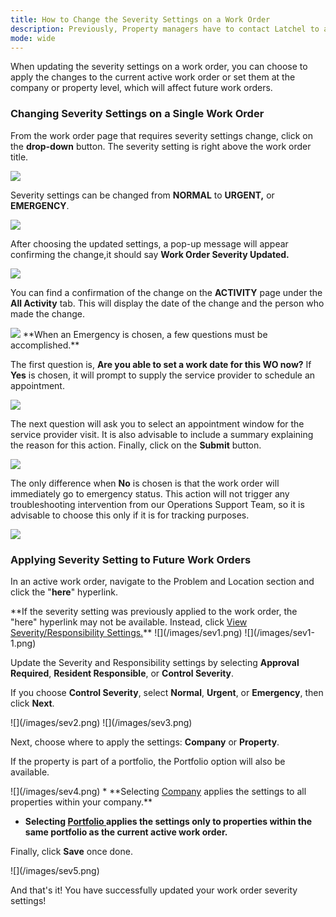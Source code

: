 ```yaml
---
title: How to Change the Severity Settings on a Work Order
description: Previously, Property managers have to contact Latchel to adjust the severity settings of a work order, but with the latest improvement, Property managers are now empowered to do it at their own convenience.
mode: wide
---
```


When updating the severity settings on a work order, you can choose to apply the changes to the current active work order or set them at the company or property level, which will affect future work orders.

### **Changing Severity Settings on a Single Work Order**

From the work order page that requires severity settings change, click on the **drop-down** button. The severity setting is right above the work order title.

<Frame>
  <img src="/images/rtaImage-291.jpg" />
</Frame>

Severity settings can be changed from **NORMAL** to **URGENT,** or **EMERGENCY**.

<Frame>
  <img src="/images/rtaImage-292.jpg" />
</Frame>

After choosing the updated settings, a pop-up message will appear confirming the change,it should say **Work Order Severity Updated.**

<Frame>
  <img src="/images/rtaImage-293.jpg" />
</Frame>

You can find a confirmation of the change on the **ACTIVITY** page under the **All Activity** tab. This will display the date of the change and the person who made the change.

<Frame>
  <img src="/images/rtaImage-294.jpg" />
</Frame>

<Info>
  **When an Emergency is chosen, a few questions must be accomplished.**
</Info>

The first question is, **Are you able to set a work date for this WO now?** If **Yes** is chosen, it will prompt to supply the service provider to schedule an appointment.

<Frame>
  <img src="/images/rtaImage-295.jpg" />
</Frame>

The next question will ask you to select an appointment window for the service provider visit. It is also advisable to include a summary explaining the reason for this action. Finally, click on the **Submit** button.

<Frame>
  <img src="/images/rtaImage-296.jpg" />
</Frame>

The only difference when **No** is chosen is that the work order will immediately go to emergency status. This action will not trigger any troubleshooting intervention from our Operations Support Team, so it is advisable to choose this only if it is for tracking purposes.

<Frame>
  <img src="/images/rtaImage-297.jpg" />
</Frame>



### **Applying Severity Setting to Future Work Orders**

In an active work order, navigate to the Problem and Location section and click the "**here**" hyperlink.

<Tip>
  **If the severity setting was previously applied to the work order, the "here" hyperlink may not be available. Instead, click <u>View Severity/Responsibility Settings.</u>**
</Tip>

<Frame as="div">
  ![](/images/sev1.png)
</Frame>



<Frame as="div">
  ![](/images/sev1-1.png)
</Frame>



Update the Severity and Responsibility settings by selecting **Approval Required**, **Resident Responsible**, or **Control Severity**.

If you choose **Control Severity**, select **Normal**, **Urgent**, or **Emergency**, then click **Next**.

<Frame as="div">
  ![](/images/sev2.png)
</Frame>



<Frame as="div">
  ![](/images/sev3.png)
</Frame>

Next, choose where to apply the settings: **Company** or **Property**.

If the property is part of a portfolio, the Portfolio option will also be available.

<Frame as="div">
  ![](/images/sev4.png)
</Frame>

<Warning>
  * **Selecting <u>Company</u> applies the settings to all properties within your company.**

  * **Selecting <u>Portfolio </u>applies the settings only to properties within the same portfolio as the current active work order.**
</Warning>



Finally, click **Save** once done.

<Frame as="div">
  ![](/images/sev5.png)
</Frame>



And that's it! You have successfully updated your work order severity settings!